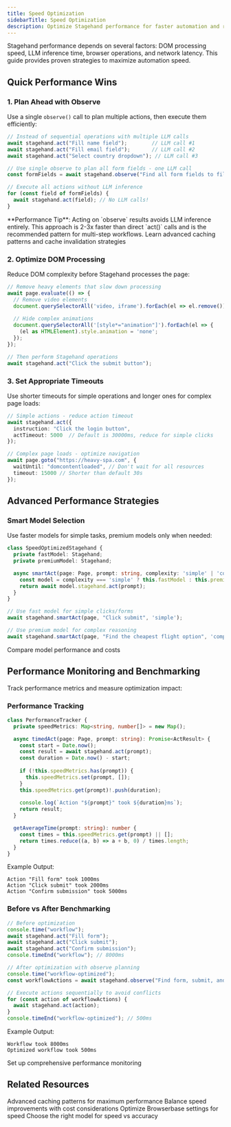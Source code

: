 ```yaml
---
title: Speed Optimization
sidebarTitle: Speed Optimization
description: Optimize Stagehand performance for faster automation and reduced latency
---
```


Stagehand performance depends on several factors: DOM processing speed, LLM inference time, browser operations, and network latency. This guide provides proven strategies to maximize automation speed.

## Quick Performance Wins

### 1. Plan Ahead with Observe


Use a single `observe()` call to plan multiple actions, then execute them efficiently:

```typescript
// Instead of sequential operations with multiple LLM calls
await stagehand.act("Fill name field");        // LLM call #1
await stagehand.act("Fill email field");       // LLM call #2
await stagehand.act("Select country dropdown"); // LLM call #3

// Use single observe to plan all form fields - one LLM call
const formFields = await stagehand.observe("Find all form fields to fill");

// Execute all actions without LLM inference
for (const field of formFields) {
  await stagehand.act(field); // No LLM calls!
}
```

<Note>
**Performance Tip**: Acting on `observe` results avoids LLM inference entirely. This approach is 2-3x faster than direct `act()` calls and is the recommended pattern for multi-step workflows.
</Note>

<Card title="Caching Guide" icon="database" href="/best-practices/caching">
  Learn advanced caching patterns and cache invalidation strategies
</Card>

### 2. Optimize DOM Processing

Reduce DOM complexity before Stagehand processes the page:

```typescript
// Remove heavy elements that slow down processing
await page.evaluate(() => {
  // Remove video elements
  document.querySelectorAll('video, iframe').forEach(el => el.remove());
  
  // Hide complex animations
  document.querySelectorAll('[style*="animation"]').forEach(el => {
    (el as HTMLElement).style.animation = 'none';
  });
});

// Then perform Stagehand operations
await stagehand.act("Click the submit button");
```

### 3. Set Appropriate Timeouts

Use shorter timeouts for simple operations and longer ones for complex page loads:

```typescript
// Simple actions - reduce action timeout
await stagehand.act({ 
  instruction: "Click the login button",
  actTimeout: 5000  // Default is 30000ms, reduce for simple clicks
});

// Complex page loads - optimize navigation
await page.goto("https://heavy-spa.com", {
  waitUntil: "domcontentloaded", // Don't wait for all resources
  timeout: 15000 // Shorter than default 30s
});
```

## Advanced Performance Strategies


### Smart Model Selection

Use faster models for simple tasks, premium models only when needed:

```typescript
class SpeedOptimizedStagehand {
  private fastModel: Stagehand;
  private premiumModel: Stagehand;

  async smartAct(page: Page, prompt: string, complexity: 'simple' | 'complex') {
    const model = complexity === 'simple' ? this.fastModel : this.premiumModel;
    return await model.stagehand.act(prompt);
  }
}

// Use fast model for simple clicks/forms
await stagehand.smartAct(page, "Click submit", 'simple');

// Use premium model for complex reasoning
await stagehand.smartAct(page, "Find the cheapest flight option", 'complex');
```

<Card title="Model Configuration" icon="brain" href="/configuration/models">
  Compare model performance and costs
</Card>

## Performance Monitoring and Benchmarking

Track performance metrics and measure optimization impact:

### Performance Tracking

```typescript
class PerformanceTracker {
  private speedMetrics: Map<string, number[]> = new Map();

  async timedAct(page: Page, prompt: string): Promise<ActResult> {
    const start = Date.now();
    const result = await stagehand.act(prompt);
    const duration = Date.now() - start;
    
    if (!this.speedMetrics.has(prompt)) {
      this.speedMetrics.set(prompt, []);
    }
    this.speedMetrics.get(prompt)!.push(duration);
    
    console.log(`Action "${prompt}" took ${duration}ms`);
    return result;
  }

  getAverageTime(prompt: string): number {
    const times = this.speedMetrics.get(prompt) || [];
    return times.reduce((a, b) => a + b, 0) / times.length;
  }
}
```

Example Output:
```
Action "Fill form" took 1000ms
Action "Click submit" took 2000ms
Action "Confirm submission" took 5000ms
```

### Before vs After Benchmarking

```typescript
// Before optimization
console.time("workflow");
await stagehand.act("Fill form");
await stagehand.act("Click submit");
await stagehand.act("Confirm submission");
console.timeEnd("workflow"); // 8000ms

// After optimization with observe planning
console.time("workflow-optimized");
const workflowActions = await stagehand.observe("Find form, submit, and confirm elements");

// Execute actions sequentially to avoid conflicts
for (const action of workflowActions) {
  await stagehand.act(action);
}
console.timeEnd("workflow-optimized"); // 500ms
```

Example Output:
```
Workflow took 8000ms
Optimized workflow took 500ms
```

<CardGroup cols={1}>
<Card title="Observability & Metrics" icon="chart-line" href="/configuration/observability">
  Set up comprehensive performance monitoring
</Card>
</CardGroup>


## Related Resources

<CardGroup cols={2}>
<Card title="Caching Strategies" icon="database" href="/best-practices/caching">
  Advanced caching patterns for maximum performance
</Card>

<Card title="Cost Optimization" icon="dollar-sign" href="/best-practices/cost-optimization">
  Balance speed improvements with cost considerations
</Card>

<Card title="Browser Configuration" icon="window-maximize" href="/configuration/browser">
  Optimize Browserbase settings for speed
</Card>

<Card title="Model Selection" icon="brain" href="/configuration/models">
  Choose the right model for speed vs accuracy
</Card>
</CardGroup>
